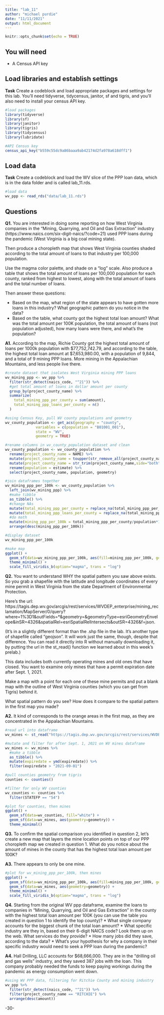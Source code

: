```yaml
---
title: "lab_11"
author: "michael purdie"
date: "11/11/2021"
output: html_document
---
```


```r
knitr::opts_chunk$set(echo = TRUE)
```

## You will need

* A Census API key

## Load libraries and establish settings

**Task** Create a codeblock and load appropriate packages and settings for this lab. You'll need tidyverse, tidycensus, janitor, sf and tigris, and you'll also need to install your census API key.
``` r
#load packages
library(tidyverse)
library(sf)
library(janitor)
library(tigris)
library(tidycensus)
library(lubridate)

#API Census key
census_api_key("b559c55dc9a86baaa9ab42174d2fa978a618dff1")
```
## Load data

**Task** Create a codeblock and load the WV slice of the PPP loan data, which is in the data folder and is called lab_11.rds.

``` r
#load data
wv_ppp <- read_rds("data/lab_11.rds")
```

## Questions 

**Q1.** You are interested in doing some reporting on how West Virginia companies in the "Mining, Quarrying, and Oil and Gas Extraction" industry (https://www.naics.com/six-digit-naics/?code=21) used PPP loans during the pandemic (West Virginia is a big coal mining state).  

Then produce a choropleth map that shows West Virginia counties shaded according to the total amount of loans to that industry per 100,000 population. 

Use the magma color palette, and shade on a "log" scale. Also produce a table that shows the total amount of loans per 100,000 population for each county, ranked from highest to lowest, along with the total amount of loans and the total number of loans. 

Then answer these questions:

* Based on the map, what region of the state appears to have gotten more loans in this industry? What geographic pattern do you notice in the data?
* Based on the table, what county got the highest total loan amount? What was the total amount per 100K population, the total amount of loans (not population adjusted), how many loans were there, and what's the population?

**A1.**  According to the map, Richie County got the highest total amount of loans per 1000k population with $77,752,742.79, and according to the table, the highest total loan amount at $7,653,980.00, with a population of 9,844, and a total of 9 mining PPP loans. More mining in the Appalachian Mountains, and less people live there.

``` r
#create dataset that isolates West Virginia mining PPP loans
wv_mining_ppp <- wv_ppp %>%
  filter(str_detect(naics_code, "^21")) %>%
  #get total amount of loans in dollar amount per county
  group_by(project_county_name) %>%
  summarize(
    total_mining_ppp_per_county = sum(amount),
    total_mining_ppp_loans_per_county = n()
  )

#using Census Key, pull WV county populations and geometry
wv_county_population <- get_acs(geography = "county", 
              variables = c(population = "B01001_001"), 
              state = "WV",
              geometry = TRUE)

#rename columns in wv_county_population dataset and clean
wv_county_population <- wv_county_population %>%
  rename(project_county_name = NAME) %>%
  mutate(project_county_name = toupper(str_remove_all(project_county_name,", West Virginia|County"))) %>%
  mutate(project_county_name = str_trim(project_county_name,side="both")) %>%
  rename(population = estimate) %>%
  select(project_county_name, population, geometry)

#join dataframes together
wv_mining_ppp_per_100k <- wv_county_population %>%
  left_join(wv_mining_ppp) %>%
  #make tibble
  as_tibble() %>%
  #change NAs
  mutate(total_mining_ppp_per_county = replace_na(total_mining_ppp_per_county,0)) %>%
  mutate(total_mining_ppp_loans_per_county = replace_na(total_mining_ppp_loans_per_county,0)) %>%
  #do math
  mutate(mining_ppp_per_100k = total_mining_ppp_per_county/population*100000) %>%
  arrange(desc(mining_ppp_per_100k))

#display dataset
wv_mining_ppp_per_100k

#make map
ggplot() + 
  geom_sf(data=wv_mining_ppp_per_100k, aes(fill=mining_ppp_per_100k, geometry=geometry)) + 
  theme_minimal() +
  scale_fill_viridis_b(option="magma", trans = "log") 
```

**Q2.** You want to understand WHY the spatial pattern you saw above exists.  So you grab a shapefile with the latitude and longitude coordinates of every mine permit in West Virginia from the state Department of Environmental Protection. 

Here's the url: https://tagis.dep.wv.gov/arcgis/rest/services/WVDEP_enterprise/mining_reclamation/MapServer/0/query?where=1%3D1&outFields=*&geometry=&geometryType=esriGeometryEnvelope&inSR=4326&spatialRel=esriSpatialRelIntersects&outSR=4326&f=json. 

(It's in a slightly different format than the .shp file in the lab. It's another type of shapefile called "geojson".  It will work just the same, though, despite that difference. You can read it directly into R without manually downloading it, by putting the url in the st_read() function we learned about in this week's prelab.) 

This data includes both currently operating mines and old ones that have closed.  You want to examine only mines that have a permit expiration date after Sept. 1, 2021. 

Make a map with a point for each one of these mine permits and put a blank map with the outline of West Virginia counties (which you can get from Tigris) behind it. 

What spatial pattern do you see? How does it compare to the spatial pattern in the first map you made?

**A2.** It kind of corresponds to the orange areas in the first map, as they are concentrated in the Appalachian Mountains.
``` r
#read url into dataframe
wv_mines <- st_read("https://tagis.dep.wv.gov/arcgis/rest/services/WVDEP_enterprise/mining_reclamation/MapServer/0/query?where=1%3D1&outFields=*&geometry=&geometryType=esriGeometryEnvelope&inSR=4326&spatialRel=esriSpatialRelIntersects&outSR=4326&f=json")

#mutate and filter for after Sept. 1, 2021 on WV mines dataframe
wv_mines <- wv_mines %>%
  #make a tibble
  as_tibble() %>%
  mutate(expiredate = ymd(expiredate)) %>%
  filter(expiredate > "2021-09-01")

#pull counties geometry from tigris
counties <- counties()

#filter for only WV counties
wv_counties <- counties %>%
  filter(STATEFP == "54")

#plot for counties, then mines
ggplot() + 
  geom_sf(data=wv_counties, fill="white") + 
  geom_sf(data=wv_mines, aes(geometry=geometry)) +
  theme_minimal() 
```

**Q3.** To confirm the spatial comparison you identified in question 2, let's create a new map that layers the mine location points on top of our PPP choropleth map we created in question 1. What do you notice about the amount of mines in the county that has the highest total loan amount per 100K?

**A3.** There appears to only be one mine.
``` r
#plot for wv_mining_ppp_per_100k, then mines
ggplot() + 
  geom_sf(data=wv_mining_ppp_per_100k, aes(fill=mining_ppp_per_100k, geometry=geometry)) + 
  geom_sf(data=wv_mines, aes(geometry=geometry)) +
  theme_minimal() +
  scale_fill_viridis_b(option="magma", trans = "log") 
```

**Q4.** Starting from the original WV ppp dataframe, examine the loans to companies in "Mining, Quarrying, and Oil and Gas Extraction" in the county with the highest total loan amount per 100K (you can use the table you created in question 1 to identify the top county)?
* What single company accounts for the biggest chunk of the total loan amount? 
* What specific industry are they in, based on their 6-digit NAICS code? Look them up on the web. What services do they provide?
* How many jobs did they save, according to the data?
* What's your hypothesis for why a company in their specific industry would need to seek a PPP loan during the pandemic?

**A4.** Hall Drilling, LLC accounts for $68,666,000. They are in the "drilling oil and gas wells" industry, and they saved 387 jobs with the loan. This company probably needed the funds to keep paying workings during the pandemic as energy consumption went down.
``` r
#using WV PPP data, filtering for Ritchie County and mining industry
wv_ppp %>%
  filter(str_detect(naics_code, "^21")) %>%
  filter(project_county_name == "RITCHIE") %>%
  arrange(desc(amount))
```
-30-
